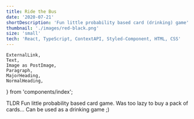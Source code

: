 ```yaml
---
title: Ride the Bus
date: '2020-07-21'
shortDescription: 'Fun little probability based card (drinking) game'
thumbnail: './images/red-black.png'
size: 'small'
tech: 'React, TypeScript, ContextAPI, Styled-Component, HTML, CSS'
---
```


    ExternalLink,
    Text,
    Image as PostImage,
    Paragraph,
    MajorHeading,
    NormalHeading,
} from 'components/index';

<MajorHeading>TLDR</MajorHeading>
Fun little probability based card game. Was too lazy to buy a pack of cards...
Can be used as a drinking game ;)
